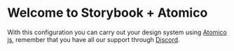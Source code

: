
<Meta title="Example/Introduction" />

# Welcome to Storybook + Atomico

With this configuration you can carry out your design system using [Atomico js](https://atomicojs.dev/),
remember that you have all our support through [Discord](https://t.co/GOwj7XKrvy).


<Canvas>
      <Story id="components-iu-button--story"/>
</Canvas>

